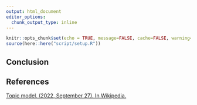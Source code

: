 ```yaml
---
output: html_document
editor_options: 
  chunk_output_type: inline
---
```


```r
knitr::opts_chunk$set(echo = TRUE, message=FALSE, cache=FALSE, warning=FALSE)
source(here::here("script/setup.R"))
```

## **Conclusion**



## **References**

[Topic model. (2022, September 27). In Wikipedia.](https://en.wikipedia.org/wiki/Topic_model)








 

